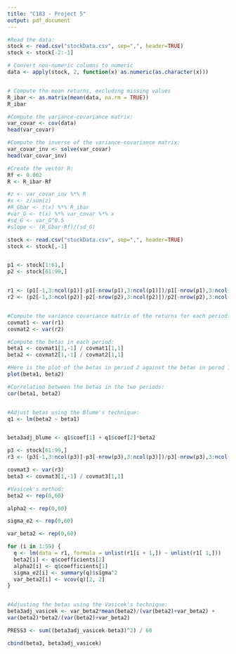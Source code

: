 ```yaml
---
title: "C183 - Project 5"
output: pdf_document
---
```


```r
#Read the data:
stock <- read.csv("stockData.csv", sep=",", header=TRUE)
stock <- stock[-2:-1]

# Convert non-numeric columns to numeric
data <- apply(stock, 2, function(x) as.numeric(as.character(x)))


# Compute the mean returns, excluding missing values
R_ibar <- as.matrix(mean(data, na.rm = TRUE))
R_ibar

#Compute the variance-covariance matrix:
var_covar <- cov(data)
head(var_covar)

#Compute the inverse of the variance-covariance matrix:
var_covar_inv <- solve(var_covar)
head(var_covar_inv)

#Create the vector R:
Rf <- 0.002
R <- R_ibar-Rf

#z <- var_covar_inv %*% R
#x <- z/sum(z)
#R_Gbar <- t(x) %*% R_ibar
#var_G <- t(x) %*% var_covar %*% x
#sd_G <- var_G^0.5
#slope <- (R_Gbar-Rf)/(sd_G)


```

```r
stock <- read.csv("stockData.csv", sep=",", header=TRUE)
stock <- stock[,-1]


p1 <- stock[1:61,]
p2 <- stock[61:99,]


r1 <- (p1[-1,3:ncol(p1)]-p1[-nrow(p1),3:ncol(p1)])/p1[-nrow(p1),3:ncol(p1)]
r2 <- (p2[-1,3:ncol(p2)]-p2[-nrow(p2),3:ncol(p2)])/p2[-nrow(p2),3:ncol(p2)]


#Compute the variance covariance matrix of the returns for each period:
covmat1 <- var(r1)
covmat2 <- var(r2)

#Compute the betas in each period:
beta1 <- covmat1[1,-1] / covmat1[1,1]
beta2 <- covmat2[1,-1] / covmat2[1,1]

#Here is the plot of the betas in period 2 against the betas in perod 1:
plot(beta1, beta2)

#Correlation between the betas in the two periods:
cor(beta1, beta2)


#Adjust betas using the Blume's technique:
q1 <- lm(beta2 ~ beta1)


beta3adj_blume <- q1$coef[1] + q1$coef[2]*beta2
```

```r
p3 <- stock[61:99,]
r3 <- (p3[-1,3:ncol(p3)]-p3[-nrow(p3),3:ncol(p3)])/p3[-nrow(p3),3:ncol(p3)]

covmat3 <- var(r3)
beta3 <- covmat3[1,-1] / covmat3[1,1]

#Vasicek's method:
beta2 <- rep(0,60)

alpha2 <- rep(0,60)

sigma_e2 <- rep(0,60)

var_beta2 <- rep(0,60)

for (i in 1:59) {
  q <- lm(data = r1, formula = unlist(r1[i + 1,]) ~ unlist(r1[ 1,]))
  beta2[i] <- q$coefficients[2]
  alpha2[i] <- q$coefficients[1]
  sigma_e2[i] <- summary(q)$sigma^2
  var_beta2[i] <- vcov(q)[2, 2]
}


#Adjusting the betas using the Vasicek's technique:
beta3adj_vasicek <- var_beta2*mean(beta2)/(var(beta2)+var_beta2) + 
var(beta2)*beta2/(var(beta2)+var_beta2)

PRESS3 <- sum((beta3adj_vasicek-beta3)^2) / 60

cbind(beta3, beta3adj_vasicek)



```
